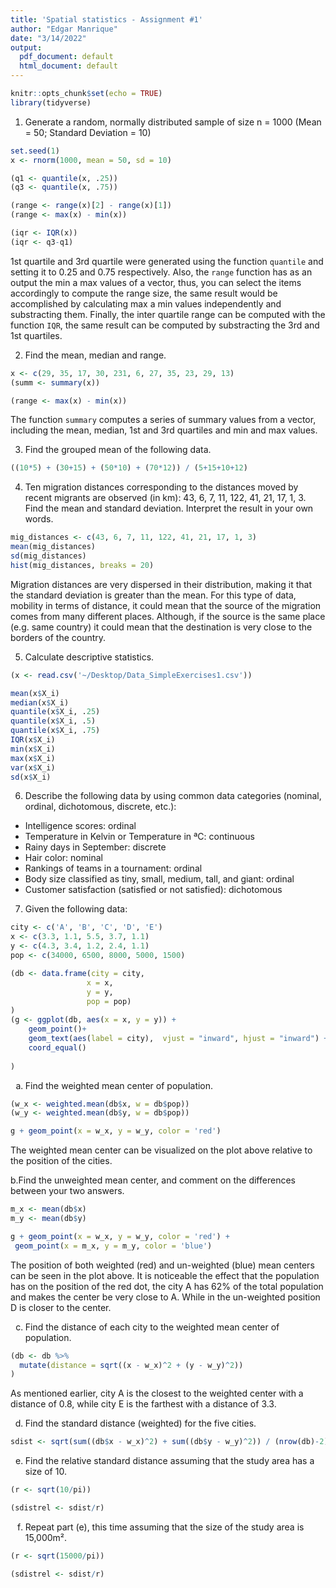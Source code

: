 ```yaml
---
title: 'Spatial statistics - Assignment #1'
author: "Edgar Manrique"
date: "3/14/2022"
output:
  pdf_document: default
  html_document: default
---
```


```r
knitr::opts_chunk$set(echo = TRUE)
library(tidyverse)
```

1. Generate a random, normally distributed sample of size n = 1000 (Mean =
50; Standard Deviation = 10)

```r
set.seed(1)
x <- rnorm(1000, mean = 50, sd = 10)

(q1 <- quantile(x, .25))
(q3 <- quantile(x, .75))

(range <- range(x)[2] - range(x)[1])
(range <- max(x) - min(x))

(iqr <- IQR(x))
(iqr <- q3-q1)

```

1st quartile and 3rd quartile were generated using the function `quantile` and setting it to 0.25 and 0.75 respectively. Also, the `range` function has as an output the min a max values of a vector, thus, you can select the items accordingly to compute the range size, the same result would be accomplished by calculating max a min values independently and substracting them. Finally, the inter quartile range can be computed with the function `IQR`, the same result can be computed by substracting the 3rd and 1st quartiles.

2. Find the mean, median and range.

```r
x <- c(29, 35, 17, 30, 231, 6, 27, 35, 23, 29, 13)
(summ <- summary(x))

(range <- max(x) - min(x))
```

The function `summary` computes a series of summary values from a vector, including the mean, median, 1st and 3rd quartiles and min and max values. 

3. Find the grouped mean of the following data.

```r
((10*5) + (30+15) + (50*10) + (70*12)) / (5+15+10+12)
```

4. Ten migration distances corresponding to the distances moved by recent migrants are observed (in km): 43, 6, 7, 11, 122, 41, 21, 17, 1, 3. Find the mean and standard deviation. Interpret the result in your own words.

```r
mig_distances <- c(43, 6, 7, 11, 122, 41, 21, 17, 1, 3)
mean(mig_distances)
sd(mig_distances)
hist(mig_distances, breaks = 20)
```

Migration distances are very dispersed in their distribution, making it that the standard deviation is greater than the mean. For this type of data, mobility in terms of distance, it could mean that the source of the migration comes from many different places. Although, if the source is the same place (e.g. same country) it could mean that the destination is very close to the borders of the country.

5. Calculate descriptive statistics.

```r
(x <- read.csv('~/Desktop/Data_SimpleExercises1.csv'))

mean(x$X_i)
median(x$X_i)
quantile(x$X_i, .25)
quantile(x$X_i, .5)
quantile(x$X_i, .75)
IQR(x$X_i)
min(x$X_i)
max(x$X_i)
var(x$X_i)
sd(x$X_i)

```

6. Describe the following data by using common data categories (nominal, ordinal, dichotomous, discrete, etc.):

- Intelligence scores: ordinal
- Temperature in Kelvin or Temperature in ªC: continuous
- Rainy days in September: discrete
- Hair color: nominal
- Rankings of teams in a tournament: ordinal
- Body size classified as tiny, small, medium, tall, and giant: ordinal
- Customer satisfaction (satisfied or not satisfied): dichotomous

7. Given the following data: 

```r
city <- c('A', 'B', 'C', 'D', 'E')
x <- c(3.3, 1.1, 5.5, 3.7, 1.1)
y <- c(4.3, 3.4, 1.2, 2.4, 1.1)
pop <- c(34000, 6500, 8000, 5000, 1500)

(db <- data.frame(city = city, 
                 x = x,
                 y = y,
                 pop = pop)
)
(g <- ggplot(db, aes(x = x, y = y)) + 
    geom_point()+
    geom_text(aes(label = city),  vjust = "inward", hjust = "inward") +
    coord_equal()
  
)
```

a. Find the weighted mean center of population.

```r
(w_x <- weighted.mean(db$x, w = db$pop))
(w_y <- weighted.mean(db$y, w = db$pop))

g + geom_point(x = w_x, y = w_y, color = 'red')
```

The weighted mean center can be visualized on the plot above relative to the position of the cities.

b.Find the unweighted mean center, and comment on the differences between your two answers.

```r
m_x <- mean(db$x)
m_y <- mean(db$y)

g + geom_point(x = w_x, y = w_y, color = 'red') +
 geom_point(x = m_x, y = m_y, color = 'blue')
```

The position of both weighted (red) and un-weighted (blue) mean centers can be seen in the plot above. It is noticeable the effect that the population has on the position of the red dot, the city A has 62% of the total population and makes the center be very close to A. While in the un-weighted position D is closer to the center.

c. Find the distance of each city to the weighted mean center of population.

```r
(db <- db %>% 
  mutate(distance = sqrt((x - w_x)^2 + (y - w_y)^2))
)
```

As mentioned earlier, city A is the closest to the weighted center with a distance of 0.8, while city E is the farthest with a distance of 3.3. 

d. Find the standard distance (weighted) for the five cities.

```r
sdist <- sqrt(sum((db$x - w_x)^2) + sum((db$y - w_y)^2)) / (nrow(db)-2)
```

e. Find the relative standard distance assuming that the study area has a size of 10.

```r
(r <- sqrt(10/pi))

(sdistrel <- sdist/r)
```

f. Repeat part (e), this time assuming that the size of the study area is 15,000m².

```r
(r <- sqrt(15000/pi))

(sdistrel <- sdist/r)
```

